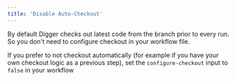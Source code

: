 ```yaml
---
title: 'Disable Auto-Checkout'
---
```

By default Digger checks out latest code from the branch prior to every run. So you don't need to configure checkout in your workflow file.

If you prefer to not checkout automatically (for example if you have your own checkout logic as a previous step), set the `configure-checkout` input to `false` in your workflow
 